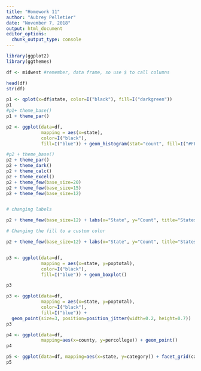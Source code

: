 ```yaml
---
title: "Homework 11"
author: "Aubrey Pelletier"
date: "November 7, 2018"
output: html_document
editor_options: 
  chunk_output_type: console
---
```


```r

library(ggplot2)
library(ggthemes)

df <- midwest #remember, data frame, so use $ to call columns

head(df)
str(df)

p1 <- qplot(x=df$state, color=I("black"), fill=I("darkgreen"))
p1
#p1+ theme_base()
p1 + theme_par()

p2 <- ggplot(data=df,
             mapping = aes(x=state),
             color=I("black"),
             fill=I("blue")) + geom_histogram(stat="count", fill=I("#FF8A06"))#don't need $ because we're in the data frame

#p2 + theme_base()
p2 + theme_par()
p2 + theme_dark()
p2 + theme_calc()
p2 + theme_excel()
p2 + theme_few(base_size=20)
p2 + theme_few(base_size=15)
p2 + theme_few(base_size=12)


# changing labels

p2 + theme_few(base_size=12) + labs(x="State", y="Count", title="States in the Midwest", caption="This is my caption about the graph I just made.") + theme(plot.title=element_text(hjust=.5), plot.caption=element_text(hjust=0))

# Changing the fill to a custom color

p2 + theme_few(base_size=12) + labs(x="State", y="Count", title="States in the Midwest", caption="This is my caption about the graph I just made.") + theme(plot.title=element_text(hjust=.5), plot.caption=element_text(hjust=0))


p3 <- ggplot(data=df,
             mapping = aes(x=state, y=poptotal),
             color=I("black"),
             fill=I("blue")) + geom_boxplot()

p3

p3 <- ggplot(data=df,
             mapping = aes(x=state, y=poptotal),
             color=I("black"),
             fill=I("blue")) + 
  geom_point(size=3, position=position_jitter(width=0.2, height=0.7))
p3

p4 <- ggplot(data=df,
             mapping=aes(x=county, y=percollege)) + geom_point()
p4

p5 <- ggplot(data=df, mapping=aes(x=state, y=category)) + facet_grid(category~state) + geom_point()
p5

```